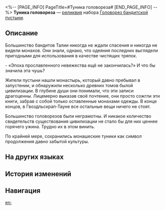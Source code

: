 <%-- [PAGE_INFO]
PageTitle=#Туника головореза#
[END_PAGE_INFO] --%>
{{Реликвия Инфобокс
|id          = 61123
|Изображение = Предмет Туника головореза.png
|Набор       = Головорез бандитской пустыни
|Предмет     = Тело
|Упоминания  = 
}}
{{Описание|Мешковатое одеяние в адаптированном миссионерском стиле.}}
'''Туника головореза''' — [[реликвия]] набора [[Головорез бандитской пустыни]].

==Описание==
Большинство бандитов Талии никогда не ждали спасения и никогда не видели монахов. Они знали, однако, что одеяния последних выглядели пригодными для использования в качестве чистящих тряпок.

- «Эпоха прославленного невежества ещё не закончилась?» И что бы значила эта чушь?

Жители пустыни нашли монастырь, который давно пребывал в запустении, и обнаружили несколько древних томов былой цивилизации. В глубине души они понимали, что эти записи драгоценны. Лицемерно выказав своё почтение, они просто сожгли эти книги, забрав с собой только оставленные монахами одежды. В конце концов, в Гвоздльскрап-Тауне все остальные вещи ничего не стоят.

Большинство головорезов были неграмотны. И никакое количество свидетельств существования цивилизации не стало бы для них ценнее горячего ужина. Трудно их в этом винить.

По крайней мере, сохранились монашеские туники как символ продолжения давно забытой культуры.

==На других языках==
{{На других языках
|en   = Wastelander's Friar Robe
|zhs  = 废土客的修士长袍
|zht  = 廢土客的修士長袍
|ja   = {{Rubi|廃土客|はいどきゃく}}の{{Rubi|修道服|しゅうどうふく}}
|ko   = 황야인의 수도사 로브
|es   = Hábito monástico del habitante del yermo
|fr   = Robe de moine du Ferrailleur
|ru   = Туника головореза
|th   = Wastelander's Friar Robe
|vi   = Áo Tu Sĩ Của Kẻ Hoang Dã
|de   = Mönchsgewand des Ödländers
|id   = Wastelander's Friar Robe
|pt   = Traje de Frade do Andarilho
}}

==История изменений==
{{История изменений|3.5}}

==Навигация==
{{Набор Реликвий Навбокс|Головорез бандитской пустыни}}

[[en:]]